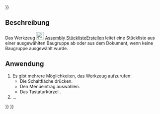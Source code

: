 <languages/>
{{UnfinishedDocu{{#translation:}}}}

{{Docnav
|[[Assembly_CreateSimulation/de|SimulationErstellen]]
|[[Assembly_ExportASMT/de|ASMTExportieren]]
|[[Assembly_Workbench/de|Assembly]]
|IconL=Assembly_CreateSimulation.svg
|IconR=Assembly_ExportASMT.svg
|IconC=Workbench_Assembly.svg
}}

{{GuiCommand/de
|Name=Assembly CreateBom
|Name/de=Assembly StücklisteErstellen
|MenuLocation=Assembly → Create Bill of Materials
|Workbenches=[[Assembly_Workbench/de|Assembly]]
|Shortcut={{KEY|O}}
|Version=1.0
|SeeAlso=
}}

<span id="Description"></span>
==Beschreibung==

Das Werkzeug [[Image:Assembly_CreateBom.svg|24px]] [[Assembly_CreateBom/de|Assembly StücklisteErstellen]] leitet eine Stückliste aus einer ausgewählten Baugruppe ab oder aus dem Dokument, wenn keine Baugruppe ausgewählt wurde.

<span id="Usage"></span>
==Anwendung==

# Es gibt mehrere Möglichkeiten, das Werkzeug aufzurufen:
#* Die Schaltfläche {{Button|[[Image:Assembly_CreateBom.svg|16px]] [[Assembly_CreateBom/de|Stückliste erstellen]]}} drücken.
#* Den Menüeintrag {{MenuCommand|Assembly → [[Image:Assembly_CreateBom.svg|16px]] Stückliste erstellen}} auswählen.
#* Das Tastaturkürzel {{KEY|O}}.
#...


{{Docnav
|[[Assembly_CreateSimulation/de|SimulationErstellen]]
|[[Assembly_ExportASMT/de|ASMTExportieren]]
|[[Assembly_Workbench/de|Assembly]]
|IconL=Assembly_CreateSimulation.svg
|IconR=Assembly_ExportASMT.svg
|IconC=Workbench_Assembly.svg
}}

{{Assembly_Tools_navi{{#translation:}}}}
{{Userdocnavi{{#translation:}}}}